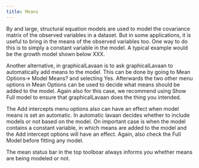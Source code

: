 ```yaml
---
title: Means
---
```


By and large, structural equation models are used to model the covariance matrix of the observed variables in a dataset. But in some applications, it is useful to bring in the means of the observed variables too. One way to do this is to simply a constant variable in the model. A typical example would be the growth model shown below XXX.


Another alternative, in graphicalLavaan is to ask graphicalLavaan to automatically add means to the model. This can be done by going to Mean Options-> Model Means? and selecting Yes. Afterwards the two other menu options in Mean Options can be used to decide what means should be added to the model. Again also for this case, we recommend using Show Full model to ensure that graphicalLavaan does the thing you intended. 

The Add intercepts menu options also can have an effect when model means is set an automatic. In automatic lavaan decides whether to include models or not based on the model. On important case is when the model contains a constant variable, in which means are added to the model and the Add intercept options will have an effect. Again, also check the Full Model before fitting any model.

The mean status bar in the top toolboar always informs you whether means are being modeled or not.

